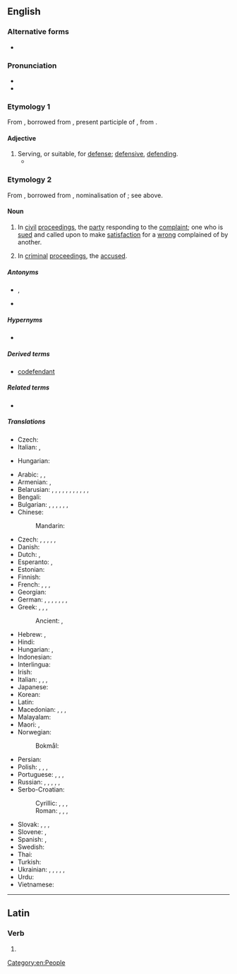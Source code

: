 {{also|défendant}}
==English==
{{wikipedia}}

===Alternative forms===
* {{alter|en|defendaunt||obsolete}}

===Pronunciation===
* {{IPA|en|/dɪˈfɛnd.ənt/}}
* {{audio|en|en-us-defendant.ogg|Audio (US)}}

===Etymology 1===
From {{inh|en|enm|defendaunt|t=defending; defending in a suit}}, borrowed from {{der|en|fro|defendant}}, present participle of {{m|fro|defendre}}, from {{der|en|la|dēfendō|dēfendere}}.

====Adjective====
{{en-adj}}

# Serving, or suitable, for [[defense]]; [[defensive]], [[defending]].
#* {{RQ:Shakespeare Henry 5|II|4|text=Thus comes the English with full power upon us;<br>And more than carefully it us concerns<br>To answer royally in our defences.<br>Therefore the Dukes of Berri and of Bretagne,<br>Of Brabant and of Orleans, shall make forth,<br>And you, Prince Dauphin, with all swift dispatch,<Br>To line and new repair our towns of war<br>With men of courage and with means '''defendant''';}}

===Etymology 2===
From {{inh|en|enm|defendaunt|t=defendant in a suit; defender}}, borrowed from {{der|en|fro|defendant}}, nominalisation of {{m|fro|defendant}}; see above.

====Noun====
{{en-noun}}

# {{lb|en|legal}} In [[civil]] [[proceedings]], the [[party]] responding to the [[complaint]]; one who is [[sued]] and called upon to make [[satisfaction]] for a [[wrong]] complained of by another.
# {{lb|en|legal}} In [[criminal]] [[proceedings]], the [[accused]].

=====Antonyms=====
* {{sense|in civil proceedings}} {{l|en|plaintiff}}, {{l|en|claimant}}
* {{sense|in criminal proceedings}} {{l|en|prosecutor}}

=====Hypernyms=====
* {{l|en|litigant}}

=====Derived terms=====
* [[codefendant]]

=====Related terms=====
* {{l|en|respondent}}

=====Translations=====
{{trans-top|party responding to the complaint}}
* Czech: {{t+|cs|odpůrce|m}}
* Italian: {{t+|it|convenuto|m}}, {{t+|it|controparte|f}}
{{trans-mid}}
* Hungarian: {{t+|hu|alperes}}
{{trans-bottom}}

{{trans-top|person prosecuted or sued, the accused}}
* Arabic: {{t|ar|مُدَّعًى عَلَيْهِ|m}}, {{t|ar|مُتَّهَم‎|m}}, {{t|ar|مُتَّهَمَة|f}}
* Armenian: {{t+|hy|ամբաստանյալ}} {{q|in criminal proceedings}}, {{t+|hy|պատասխանող}} {{q|in civil proceedings}}
* Belarusian: {{t|be|абвінава́чаны|m}}, {{t|be|абвінава́чаная|f}}, {{t|be|абвінава́чваны|m}}, {{t|be|абвінава́чваная|f}}, {{t|be|падвiно́ўны|m}}, {{t|be|падвiно́ўная|f}}, {{t|be|адка́зчык|m}}, {{t|be|адка́зчыца|f}}, {{t|be|падсу́дны|m}}, {{t|be|падсу́дная|f}}, {{t|be|падсудзі́мы|m}}, {{t|be|падсудзі́мая|f}}
* Bengali: {{t|bn|মুদ্দালেহ}}
* Bulgarian: {{t+|bg|обвиня́ем|m}}, {{t+|bg|обвиня́ема|f}}, {{t|bg|отве́тник|m}}, {{t|bg|отве́тничка|f}}, {{t|bg|отве́тница|f}}, {{t+|bg|подсъди́м|m}}, {{t+|bg|подсъди́ма|f}}
* Chinese:
*: Mandarin: {{t+|cmn|被告|tr=bèigào}}
* Czech: {{t+|cs|obžalovaný|m}}, {{t+|cs|obžalovaná|f}}, {{t+|cs|obviněný|m}}, {{t+|cs|obviněná|f}}, {{t|cs|žalovaný|m}}, {{t|cs|žalovaná|f}}
* Danish: {{t|da|indstævnte}}
* Dutch: {{t+|nl|verdachte|m|f}} {{q|in criminal proceedings}}, {{t+|nl|verweerder|m}} {{q|in civil proceedings}}
* Esperanto: {{t|eo|akuzito}} {{q|male or female}}, {{t|eo|akuzitino}} {{q|female}}
* Estonian: {{t|et|kaebealune}}
* Finnish: {{t+|fi|vastaaja}}
* French: {{t+|fr|inculpé|m}}, {{t+|fr|inculpée|f}}, {{t+|fr|défendeur|m}}, {{t+|fr|défenderesse|f}}
* Georgian: {{t|ka|მოპასუხე}}
* German: {{t+|de|Angeklagter|m}}, {{t+|de|Angeklagte|f}}, {{t|de|Angeschuldigter|m}}, {{t|de|Angeschuldigte|f}}, {{t+|de|Beschuldigter|m}}, {{t+|de|Beschuldigte|f}}, {{t+|de|Beklagter|m}}, {{t+|de|Beklagte|f}}
* Greek: {{t+|el|εναγόμενος|m}}, {{t+|el|εναγομένη|f}}, {{t+|el|κατηγορούμενος|m}}, {{t+|el|κατηγορουμένη|f}}
*: Ancient: {{t|grc|κατηγορούμενος|m}}, {{t|grc|κατηγορουμένη|f}}
{{trans-mid}}
* Hebrew: {{t+|he|נאשם|m|tr=ne'eshám|alt=נאשם \ נֶאֱשָׁם}}, {{t|he|נאשמת|f|tr=ne'eshémet|alt=נאשמת \ נֶאֱשֶׁמֶת}}
* Hindi: {{t+|hi|प्रतिवादी|m}}
* Hungarian: {{t+|hu|vádlott}}, {{t+|hu|terhelt}}
* Indonesian: {{t+|id|tergugat}}
* Interlingua: {{t|ia|accusato}}
* Irish: {{t|ga|cosantóir|m}}
* Italian: {{t+|it|imputato|m}}, {{t+|it|imputata|f}}, {{t+|it|accusato|m}}, {{t+|it|accusata|f}}
* Japanese: {{t+|ja|被告|tr=ひこく, hikoku}}
* Korean: {{t+|ko|피고(被告)}}
* Latin: {{t|la|reus|m}}
* Macedonian: {{t|mk|обвинет|m}}, {{t|mk|обвинета|f}}, {{t|mk|оптуженик|m}}, {{t|mk|оптуженичка|f}}
* Malayalam: {{t+|ml|പ്രതി}}
* Maori: {{t|mi|kaikaro}}, {{t|mi|whakatuaki}}
* Norwegian:
*: Bokmål: {{t|nb|anklagede}}
* Persian: {{t+|fa|خوانده|tr=xânde}}
* Polish: {{t+|pl|oskarżony|m}}, {{t+|pl|oskarżona|f}}, {{t+|pl|pozwany|m}}, {{t|pl|pozwana|f}}
* Portuguese: {{t+|pt|réu|m}}, {{t+|pt|ré|f}}, {{t+|pt|acusado|m}}, {{t|pt|acusada|f}}
* Russian: {{t+|ru|обвиня́емый|m}}, {{t+|ru|обвиня́емая|f}}, {{t+|ru|отве́тчик|m}}, {{t+|ru|отве́тчица|f}}, {{t+|ru|подсуди́мый|m}}, {{t+|ru|подсуди́мая|f}}
* Serbo-Croatian:
*: Cyrillic: {{t|sh|бра̑њенӣк|m}}, {{t|sh|бра̑њеница)|f}}, {{t|sh|оптужѐнӣк|m}}, {{t|sh|оптужѐница|f}}
*: Roman: {{t+|sh|brȃnjenīk|m}}, {{t+|sh|brȃnjenica|f}}, {{t+|sh|optužènīk|m}}, {{t+|sh|optužènica|f}}
* Slovak: {{t|sk|žalovaný|m}}, {{t|sk|žalovaná|f}}, {{t|sk|obžalovaný|m}}, {{t|sk|obžalovaná|f}}
* Slovene: {{t|sl|obtoženi|m}}, {{t|sl|obtožena|f}}
* Spanish: {{t+|es|acusado|m}}, {{t+|es|acusada|f}}
* Swedish: {{t+|sv|anklagad|c}}
* Thai: {{t+|th|จำเลย}}
* Turkish: {{t+|tr|sanık}}
* Ukrainian: {{t|uk|відповіда́ч|m}}, {{t|uk|відповіда́чка|f}}, {{t|uk|підсу́дний|m}}, {{t|uk|підсу́дна|f}}, {{t|uk|обвинува́чуваний|m}}, {{t|uk|обвинува́чувана|f}}
* Urdu: {{t|ur|مدعا علیہ}}
* Vietnamese: {{t+|vi|bị cáo}}
{{trans-bottom}}

[[Category:en:People]]

----

==Latin==

===Verb===
{{la-verb-form|dēfendant}}

# {{inflection of|la|dēfendō||3|p|pres|actv|subj}}